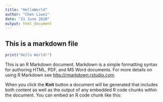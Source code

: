 ```yaml
---
title: "HelloWorld"
author: "Chen Liwei"
date: "21 June 2020"
output: html_document
---
```



## This is a markdown file
```r
print("Hello World!")
```

This is an R Markdown document. Markdown is a simple formatting syntax for authoring HTML, PDF, and MS Word documents. For more details on using R Markdown see <http://rmarkdown.rstudio.com>.

When you click the **Knit** button a document will be generated that includes both content as well as the output of any embedded R code chunks within the document. You can embed an R code chunk like this:

